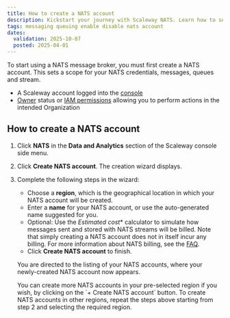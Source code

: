 ```yaml
---
title: How to create a NATS account
description: Kickstart your journey with Scaleway NATS. Learn how to set up, manage, and optimize your NATS services effortlessly.
tags: messaging queuing enable disable nats account
dates:
  validation: 2025-10-07
  posted: 2025-04-01
---
```




To start using a NATS message broker, you must first create a NATS account. This sets a scope for your NATS credentials, messages, queues and stream.


<Requirements />

- A Scaleway account logged into the [console](https://console.scaleway.com)
- [Owner](/iam/concepts/#owner) status or [IAM permissions](/iam/concepts/#permission) allowing you to perform actions in the intended Organization

## How to create a NATS account

1. Click **NATS** in the **Data and Analytics** section of the Scaleway console side menu. 

2. Click **Create NATS account**. The creation wizard displays.

    <Lightbox image={image} alt="In the Scaleway console, the Create a NATS Account screen displays. The different parts of the page are detailed in the steps below." />

3. Complete the following steps in the wizard:

    - Choose a **region**, which is the geographical location in which your NATS account will be created.
    - Enter a **name** for your NATS account, or use the auto-generated name suggested for you.
    - Optional: Use the *Estimated cost** calculator to simulate how messages sent and stored with NATS streams will be billed. Note that simply creating a NATS account does not in itself incur any billing. For more information about NATS billing, see the [FAQ](/nats/faq/#how-is-nats-billed).
    - Click **Create NATS account** to finish.

    You are directed to the listing of your NATS accounts, where your newly-created NATS account now appears.

    <Message type="tip">
    You can create more NATS accounts in your pre-selected region if you wish, by clicking on the `+ Create NATS account` button. To create NATS accounts in other regions, repeat the steps above starting from step 2 and selecting the required region.
    </Message>